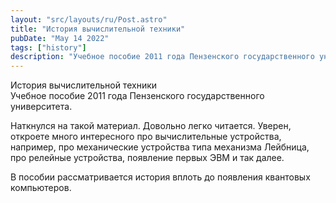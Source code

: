 ```yaml
---
layout: "src/layouts/ru/Post.astro"
title: "История вычислительной техники"
pubDate: "May 14 2022"
tags: ["history"]
description: "Учебное пособие 2011 года Пензенского государственного университета"
---
```


<Attachment url="/assets/posts/2022/history-of-computing/История_вычислительной_техники_учебное_пособие.pdf">
    История вычислительной техники<br />
    Учебное пособие 2011 года Пензенского государственного университета.
</Attachment>

Наткнулся на такой материал. Довольно легко читается. Уверен, откроете много интересного про вычислительные устройства, например, про механические устройства типа механизма Лейбница, про релейные устройства, появление первых ЭВМ и так далее. 

В пособии рассматривается история вплоть до появления квантовых компьютеров.
